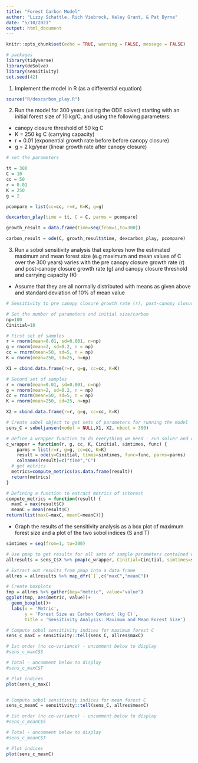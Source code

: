 ```yaml
---
title: "Forest Carbon Model"
author: "Lizzy Schattle, Rich Viebrock, Haley Grant, & Pat Byrne"
date: "5/10/2021"
output: html_document
---
```


```r
knitr::opts_chunk$set(echo = TRUE, warning = FALSE, message = FALSE)
```

```r
# packages
library(tidyverse)
library(deSolve)
library(sensitivity)
set.seed(42)
```

1. Implement the model in R (as a differential equation)

```r

source("R/dexcarbon_play.R")

```


2. Run the model for 300 years (using the ODE solver) starting with an initial forest size of 10 kg/C, and using the following parameters:
- canopy closure threshold of 50 kg C 
- K = 250 kg C (carrying capacity) 
- r = 0.01 (exponential growth rate before before canopy closure)
- g = 2 kg/year (linear growth rate after canopy closure)

```r

# set the parameters

tt = 300
C = 10
cc = 50
r = 0.01
K = 250
g = 2

pcompare = list(cc=cc, r=r, K=K, g=g)

dexcarbon_play(time = tt, C = C, parms = pcompare)

growth_result = data.frame(time=seq(from=1,to=300))

carbon_result = ode(C, growth_result$time, dexcarbon_play, pcompare)
```

3. Run a sobol sensitivity analysis that explores how the estimated maximum and mean forest size (e.g maximum and mean values of C over the 300 years) varies with the pre canopy closure growth rate (r) and post-canopy closure growth rate (g) and canopy closure threshold and carrying capacity (K)

- Assume that they are all normally distributed with means as given above and standard deviation of 10% of mean value

```r
# Sensitivity to pre canopy closure growth rate (r), post-canopy closure growth rate (g), canopy closure threshold (cc) and carrying capacity (K)

# Set the number of parameters and initial size/carbon
np=100
Cinitial=10

# First set of samples
r = rnorm(mean=0.01, sd=0.001, n=np)
g = rnorm(mean=2, sd=0.2, n = np)
cc = rnorm(mean=50, sd=5, n = np)
K = rnorm(mean=250, sd=25, n=np)

X1 = cbind.data.frame(r=r, g=g, cc=cc, K=K)

# Second set of samples
r = rnorm(mean=0.01, sd=0.001, n=np)
g = rnorm(mean=2, sd=0.2, n = np)
cc = rnorm(mean=50, sd=5, n = np)
K = rnorm(mean=250, sd=25, n=np)

X2 = cbind.data.frame(r=r, g=g, cc=cc, K=K)

# Create sobel object to get sets of parameters for running the model
sens_C = soboljansen(model = NULL,X1, X2, nboot = 300)
```


```r
# Define a wrapper function to do everything we need - run solver and compute metrics - and send back results for each parameter
c_wrapper = function(r, g, cc, K, Cinitial, simtimes, func) {
    parms = list(r=r, g=g, cc=cc, K=K)
    result = ode(y=Cinitial, times=simtimes, func=func, parms=parms) 
    colnames(result)=c("time","C")
  # get metrics
  metrics=compute_metrics(as.data.frame(result))
  return(metrics)
}

# Defining a function to extract metrics of interest
compute_metrics = function(result) {
  maxC = max(result$C)
  meanC = mean(result$C)
return(list(maxC=maxC, meanC=meanC))}
```

- Graph the results of the sensitivity analysis as a box plot of maximum forest size and a plot of the two sobol indices (S and T)

```r
simtimes = seq(from=1, to=300)

# Use pmap to get results for all sets of sample parameters contained within sens_C
allresults = sens_C$X %>% pmap(c_wrapper, Cinitial=Cinitial, simtimes=simtimes, func=dexcarbon_play)

# Extract out results from pmap into a data frame
allres = allresults %>% map_dfr(`[`,c("maxC","meanC"))

# Create boxplots
tmp = allres %>% gather(key="metric", value="value")
ggplot(tmp, aes(metric, value))+
  geom_boxplot()+
  labs(x = 'Metric',
       y = 'Forest Size as Carbon Content (kg C)',
       title = 'Sensitivity Analysis: Maximum and Mean Forest Size')
```

```r
# Compute sobol sensitivity indices for maximum forest C
sens_c_maxC = sensitivity::tell(sens_C, allres$maxC)

# 1st order (no co-variance) - uncomment below to display
#sens_c_maxC$S

# Total - uncomment below to display
#sens_c_maxC$T

# Plot indices
plot(sens_c_maxC)


# Compute sobol sensitivity indices for mean forest C
sens_c_meanC = sensitivity::tell(sens_C, allres$meanC)

# 1st order (no co-variance) - uncomment below to display
#sens_c_meanC$S

# Total - uncomment below to display
#sens_c_meanC$T

# Plot indices
plot(sens_c_meanC)

```

